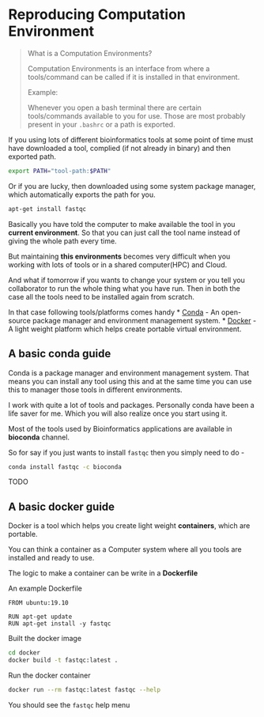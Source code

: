 # Reproducing Computation Environment
> What is a Computation Environments?
> 
> Computation Environments is an interface from where a tools/command can be called if it is installed in that environment.
> 
> Example:
> 
> Whenever you open a bash terminal there are certain tools/commands available to you for use. Those are most probably present in your `.bashrc` or a path is exported.

If you using lots of different bioinformatics tools at some point of time must have downloaded a tool, complied (if not already in binary) and then exported path.

```bash
export PATH="tool-path:$PATH"
```

Or if you are lucky, then downloaded using some system package manager, which automatically exports the path for you.

```bash
apt-get install fastqc
```

Basically you have told the computer to make available the tool in you **current environment**. So that you can just call the tool name instead of giving the whole path every time.

But maintaining **this environments** becomes very difficult when you working with lots of tools or in a shared computer(HPC) and Cloud.

And what if tomorrow if you wants to change your system or you tell you collaborator to run the whole thing what you have run. Then in both the case all the tools need to be installed again from scratch.

In that case following tools/platforms comes handy 
* [Conda](conda/README.md) - An open-source package manager and environment management system.
* [Docker](docker/README.md) - A light weight platform which helps create portable virtual environment.

## A basic conda guide

Conda is a package manager and environment management system. That means you can install any tool using this and at the same time you can use this to manager those tools in different environments.

I work with quite a lot of tools and packages. Personally conda have been a life saver for me. Which you will also realize once you start using it.

Most of the tools used by Bioinformatics applications are available in **bioconda** channel. 

So for say if you just wants to install `fastqc` then you simply need to do - 

```bash
conda install fastqc -c bioconda
```


TODO

## A basic docker guide

Docker is a tool which helps you create light weight **containers**, which are portable.

You can think a container as a Computer system where all you tools are installed and ready to use.

The logic to make a container can be write in a **Dockerfile**

An example Dockerfile

```docker
FROM ubuntu:19.10

RUN apt-get update
RUN apt-get install -y fastqc 
```

Built the docker image

```bash
cd docker
docker build -t fastqc:latest .
```

Run the docker container

```bash
docker run --rm fastqc:latest fastqc --help
```

You should see the `fastqc` help menu